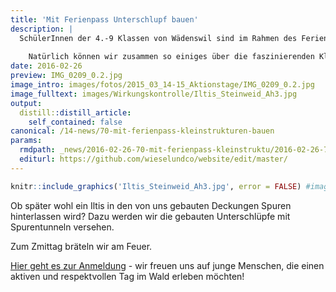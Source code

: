 ```yaml
---
title: 'Mit Ferienpass Unterschlupf bauen'
description: |
  SchülerInnen der 4.-9 Klassen von Wädenswil sind im Rahmen des Ferienpass eingeladen, einen spannenden Tag im Sagenholz zu erleben. Wir werden uns mit Handsägen ausgerüstet in ein Waldstück am Aabach begeben und den dortigen Lebensraum der Kleinraubtiere aufwerten. 
  
    Natürlich können wir zusammen so einiges über die faszinierenden Kleinraubtierarten Hermelin, Mauswiesel und Iltis erfahren.
date: 2016-02-26
preview: IMG_0209_0.2.jpg
image_intro: images/fotos/2015_03_14-15_Aktionstage/IMG_0209_0.2.jpg
image_fulltext: images/Wirkungskontrolle/Iltis_Steinweid_Ah3.jpg
output:
  distill::distill_article:
    self_contained: false
canonical: /14-news/70-mit-ferienpass-kleinstrukturen-bauen
params:
  rmdpath: _news/2016-02-26-70-mit-ferienpass-kleinstruktu/2016-02-26-70-mit-ferienpass-kleinstruktu.Rmd
  editurl: https://github.com/wieselundco/website/edit/master/
---
```



```r
knitr::include_graphics('Iltis_Steinweid_Ah3.jpg', error = FALSE) #images/Wirkungskontrolle/Iltis_Steinweid_Ah3.jpg
```

Ob später wohl ein Iltis in den von uns gebauten Deckungen Spuren
hinterlassen wird? Dazu werden wir die gebauten Unterschlüpfe mit
Spurentunneln versehen. 

Zum Zmittag bräteln wir am Feuer.

<a href='http://goo.gl/forms/p06Q4LO7VX' target='_blank'>Hier geht es zur Anmeldung</a> - wir
freuen uns auf junge Menschen, die einen aktiven und respektvollen Tag
im Wald erleben möchten! 

 

```r



```

<!--http://wieselundco.ch/14-news/70-mit-ferienpass-kleinstrukturen-bauen-->
